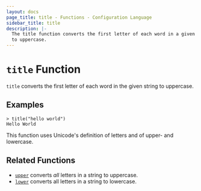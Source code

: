```yaml
---
layout: docs
page_title: title - Functions - Configuration Language
sidebar_title: title
description: |-
  The title function converts the first letter of each word in a given string
  to uppercase.
---
```


# `title` Function

`title` converts the first letter of each word in the given string to uppercase.

## Examples

```text
> title("hello world")
Hello World
```

This function uses Unicode's definition of letters and of upper- and lowercase.

## Related Functions

- [`upper`](/docs/from-1.5/functions/string/upper) converts _all_ letters in a string to uppercase.
- [`lower`](/docs/from-1.5/functions/string/lower) converts all letters in a string to lowercase.
